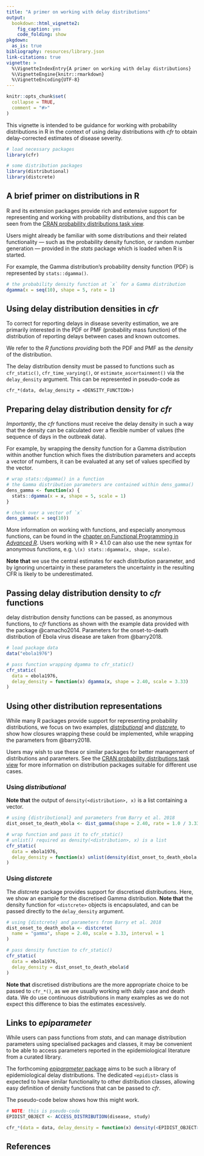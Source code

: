 ```yaml
---
title: "A primer on working with delay distributions"
output:
  bookdown::html_vignette2:
    fig_caption: yes
    code_folding: show
pkgdown:
  as_is: true
bibliography: resources/library.json
link-citations: true
vignette: >
  %\VignetteIndexEntry{A primer on working with delay distributions}
  %\VignetteEngine{knitr::rmarkdown}
  %\VignetteEncoding{UTF-8}
---
```


```r
knitr::opts_chunk$set(
  collapse = TRUE,
  comment = "#>"
)
```

This vignette is intended to be guidance for working with probability distributions in R in the context of using delay distributions with _cfr_ to obtain delay-corrected estimates of disease severity.

```r
# load necessary packages
library(cfr)

# some distribution packages
library(distributional)
library(distcrete)
```

## A brief primer on distributions in R

R and its extension packages provide rich and extensive support for representing and working with probability distributions, and this can be seen from the [CRAN probability distributions task view](https://cran.r-project.org/view=Distributions).

Users might already be familiar with some distributions and their related functionality --- such as the probability density function, or random number generation --- provided in the _stats_ package which is loaded when R is started.

For example, the Gamma distribution's probability density function (PDF) is represented by `stats::dgamma()`.

```r
# the probability density function at `x` for a Gamma distribution
dgamma(x = seq(10), shape = 5, rate = 1)
```

## Using delay distribution densities in _cfr_

To correct for reporting delays in disease severity estimation, we are primarily interested in the PDF or PMF (probability mass function) of the distribution of reporting delays between cases and known outcomes.

We refer to the _R functions providing_ both the PDF and PMF as the _density_ of the distribution.

The delay distribution density must be passed to functions such as `cfr_static()`, `cfr_time_varying()`, or `estimate_ascertainment()` via the `delay_density` argument. This can be represented in pseudo-code as

```
cfr_*(data, delay_density = <DENSITY_FUNCTION>)
```

## Preparing delay distribution density for _cfr_

_Importantly_, the _cfr_ functions must receive the delay density in such a way that the density can be calculated over a flexible number of values (the sequence of days in the outbreak data).

For example, by wrapping the density function for a Gamma distribution within another function which fixes the distribution parameters and accepts a vector of numbers, it can be evaluated at any set of values specified by the vector.

```r
# wrap stats::dgamma() in a function
# the Gamma distribution parameters are contained within dens_gamma()
dens_gamma <- function(x) {
  stats::dgamma(x = x, shape = 5, scale = 1)
}

# check over a vector of `x`
dens_gamma(x = seq(10))
```

::: {.alert .alert-info}
More information on working with functions, and especially anonymous functions, can be found in the [chapter on Functional Programming in _Advanced R_](https://adv-r.hadley.nz/fp.html).
Users working with R > 4.1.0 can also use the new syntax for anonymous functions, e.g. `\(x) stats::dgamma(x, shape, scale)`.
:::

::: {.alert .alert-warning}
**Note that** we use the central estimates for each distribution parameter, and by ignoring uncertainty in these parameters the uncertainty in the resulting CFR is likely to be underestimated. 
:::

## Passing delay distribution density to _cfr_ functions

delay distribution density functions can be passed, as anonymous functions, to _cfr_ functions as shown with the example data provided with the package @camacho2014.
Parameters for the onset-to-death distribution of Ebola virus disease are taken from @barry2018.

```r
# load package data
data("ebola1976")

# pass function wrapping dgamma to cfr_static()
cfr_static(
  data = ebola1976,
  delay_density = function(x) dgamma(x, shape = 2.40, scale = 3.33)
)
```

## Using other distribution representations

While many R packages provide support for representing probability distributions, we focus on two examples, [_distributional_](https://cran.r-project.org/package=distributional) and [_distcrete_](https://cran.r-project.org/package=distcrete), to show how closures wrapping these could be implemented, while wrapping the parameters from @barry2018.

Users may wish to use these or similar packages for better management of distributions and parameters.
See the [CRAN probability distributions task view](https://cran.r-project.org/view=Distributions) for more information on distribution packages suitable for different use cases.

### Using _distributional_

**Note that** the output of `density(<distribution>, x)` is a list containing a vector.

```r
# using {distributional} and parameters from Barry et al. 2018
dist_onset_to_death_ebola <- dist_gamma(shape = 2.40, rate = 1.0 / 3.33)

# wrap function and pass it to cfr_static()
# unlist() required as density(<distribution>, x) is a list
cfr_static(
  data = ebola1976,
  delay_density = function(x) unlist(density(dist_onset_to_death_ebola, x))
)
```

### Using _distcrete_

The _distcrete_ package provides support for discretised distributions.
Here, we show an example for the discretised Gamma distribution.
**Note that** the density function for `<distcrete>` objects is encapsulated, and can be passed directly to the `delay_density` argument.

```r
# using {distcrete} and parameters from Barry et al. 2018
dist_onset_to_death_ebola <- distcrete(
  name = "gamma", shape = 2.40, scale = 3.33, interval = 1
)

# pass density function to cfr_static()
cfr_static(
  data = ebola1976,
  delay_density = dist_onset_to_death_ebola$d
)
```

::: {.alert .alert-warning}
**Note that** discretised distributions are the more appropriate choice to be passed to `cfr_*()`, as we are usually working with daily case and death data.
We do use continuous distributions in many examples as we do not expect this difference to bias the estimates excessively.
:::

## Links to _epiparameter_

While users can pass functions from _stats_, and can manage distribution parameters using specialised packages and classes, it may be convenient to be able to access parameters reported in the epidemiological literature from a curated library.

The forthcoming [_epiparameter_ package](https://epiverse-trace.github.io/epiparameter/) aims to be such a library of epidemiological delay distributions.
The dedicated `<epidist>` class is expected to have similar functionality to other distribution classes, allowing easy definition of density functions that can be passed to _cfr_.

The pseudo-code below shows how this might work.

```r
# NOTE: this is pseudo-code
EPIDIST_OBJECT <- ACCESS_DISTRIBUTION(disease, study)

cfr_*(data = data, delay_density = function(x) density(<EPIDIST_OBJECT>, x))
```

## References
